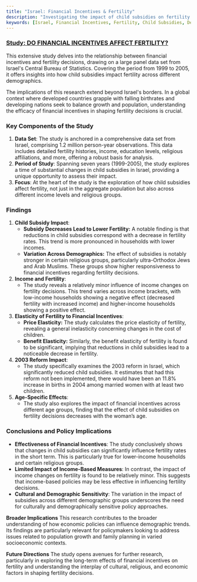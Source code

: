 ```yaml
---
title: "Israel: Financial Incentives & Fertility"
description: "Investigating the impact of child subsidies on fertility in Israel, the study highlights demographic variations and offers policy insights."
keywords: [Israel, Financial Incentives, Fertility, Child Subsidies, Demographic Trends, Policy Implications, Economic Policies, Family Planning, Religious Groups]
---
```


### [Study: DO FINANCIAL INCENTIVES AFFECT FERTILITY?](https://www.nber.org/papers/w13700)

This extensive study delves into the relationship between financial incentives and fertility decisions, drawing on a large panel data set from Israel's Central Bureau of Statistics. Covering the period from 1999 to 2005, it offers insights into how child subsidies impact fertility across different demographics.

The implications of this research extend beyond Israel's borders. In a global context where developed countries grapple with falling birthrates and developing nations seek to balance growth and population, understanding the efficacy of financial incentives in shaping fertility decisions is crucial.

### **Key Components of the Study**

1. **Data Set**: The study is anchored in a comprehensive data set from Israel, comprising 1.2 million person-year observations. This data includes detailed fertility histories, income, education levels, religious affiliations, and more, offering a robust basis for analysis.
2. **Period of Study**: Spanning seven years (1999-2005), the study explores a time of substantial changes in child subsidies in Israel, providing a unique opportunity to assess their impact.
3. **Focus**: At the heart of the study is the exploration of how child subsidies affect fertility, not just in the aggregate population but also across different income levels and religious groups.

### **Findings**

1. **Child Subsidy Impact**:
   * **Subsidy Decreases Lead to Lower Fertility:** A notable finding is that reductions in child subsidies correspond with a decrease in fertility rates. This trend is more pronounced in households with lower incomes.
   * **Variation Across Demographics:** The effect of subsidies is notably stronger in certain religious groups, particularly ultra-Orthodox Jews and Arab Muslims. These groups show higher responsiveness to financial incentives regarding fertility decisions.
2. **Income and Fertility**:
   * The study reveals a relatively minor influence of income changes on fertility decisions. This trend varies across income brackets, with low-income households showing a negative effect (decreased fertility with increased income) and higher-income households showing a positive effect.
3. **Elasticity of Fertility to Financial Incentives**:
   * **Price Elasticity:** The study calculates the price elasticity of fertility, revealing a general inelasticity concerning changes in the cost of children.
   * **Benefit Elasticity:** Similarly, the benefit elasticity of fertility is found to be significant, implying that reductions in child subsidies lead to a noticeable decrease in fertility.
4. **2003 Reform Impact**:
   * The study specifically examines the 2003 reform in Israel, which significantly reduced child subsidies. It estimates that had this reform not been implemented, there would have been an 11.8% increase in births in 2004 among married women with at least two children.
5. **Age-Specific Effects**:
   * The study also explores the impact of financial incentives across different age groups, finding that the effect of child subsidies on fertility decisions decreases with the woman’s age.

### **Conclusions and Policy Implications**

* **Effectiveness of Financial Incentives**: The study conclusively shows that changes in child subsidies can significantly influence fertility rates in the short term. This is particularly true for lower-income households and certain religious groups.
* **Limited Impact of Income-Based Measures**: In contrast, the impact of income changes on fertility is found to be relatively minor. This suggests that income-based policies may be less effective in influencing fertility decisions.
* **Cultural and Demographic Sensitivity**: The variation in the impact of subsidies across different demographic groups underscores the need for culturally and demographically sensitive policy approaches.

**Broader Implications** This research contributes to the broader understanding of how economic policies can influence demographic trends. Its findings are particularly relevant for policymakers looking to address issues related to population growth and family planning in varied socioeconomic contexts.

**Future Directions** The study opens avenues for further research, particularly in exploring the long-term effects of financial incentives on fertility and understanding the interplay of cultural, religious, and economic factors in shaping fertility decisions.
